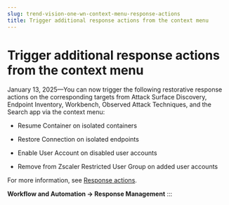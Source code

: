 ```yaml
---
slug: trend-vision-one-wn-context-menu-response-actions
title: Trigger additional response actions from the context menu
---
```

# Trigger additional response actions from the context menu

January 13, 2025—You can now trigger the following restorative response actions on the corresponding targets from Attack Surface Discovery, Endpoint Inventory, Workbench, Observed Attack Techniques, and the Search app via the context menu:

- Resume Container on isolated containers

- Restore Connection on isolated endpoints

- Enable User Account on disabled user accounts

- Remove from Zscaler Restricted User Group on added user accounts

For more information, see [Response actions](response-actions-section.mdx).

**Workflow and Automation → Response Management**
:::
